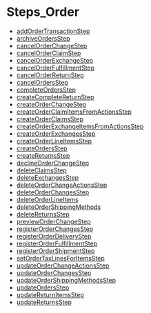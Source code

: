 
# Steps\_Order

- [addOrderTransactionStep](../Steps_Order/functions/core_flows.Order.Steps_Order.addOrderTransactionStep/page.mdx)
- [archiveOrdersStep](../Steps_Order/functions/core_flows.Order.Steps_Order.archiveOrdersStep/page.mdx)
- [cancelOrderChangeStep](../Steps_Order/functions/core_flows.Order.Steps_Order.cancelOrderChangeStep/page.mdx)
- [cancelOrderClaimStep](../Steps_Order/functions/core_flows.Order.Steps_Order.cancelOrderClaimStep/page.mdx)
- [cancelOrderExchangeStep](../Steps_Order/functions/core_flows.Order.Steps_Order.cancelOrderExchangeStep/page.mdx)
- [cancelOrderFulfillmentStep](../Steps_Order/functions/core_flows.Order.Steps_Order.cancelOrderFulfillmentStep/page.mdx)
- [cancelOrderReturnStep](../Steps_Order/functions/core_flows.Order.Steps_Order.cancelOrderReturnStep/page.mdx)
- [cancelOrdersStep](../Steps_Order/functions/core_flows.Order.Steps_Order.cancelOrdersStep/page.mdx)
- [completeOrdersStep](../Steps_Order/functions/core_flows.Order.Steps_Order.completeOrdersStep/page.mdx)
- [createCompleteReturnStep](../Steps_Order/functions/core_flows.Order.Steps_Order.createCompleteReturnStep/page.mdx)
- [createOrderChangeStep](../Steps_Order/functions/core_flows.Order.Steps_Order.createOrderChangeStep/page.mdx)
- [createOrderClaimItemsFromActionsStep](../Steps_Order/functions/core_flows.Order.Steps_Order.createOrderClaimItemsFromActionsStep/page.mdx)
- [createOrderClaimsStep](../Steps_Order/functions/core_flows.Order.Steps_Order.createOrderClaimsStep/page.mdx)
- [createOrderExchangeItemsFromActionsStep](../Steps_Order/functions/core_flows.Order.Steps_Order.createOrderExchangeItemsFromActionsStep/page.mdx)
- [createOrderExchangesStep](../Steps_Order/functions/core_flows.Order.Steps_Order.createOrderExchangesStep/page.mdx)
- [createOrderLineItemsStep](../Steps_Order/functions/core_flows.Order.Steps_Order.createOrderLineItemsStep/page.mdx)
- [createOrdersStep](../Steps_Order/functions/core_flows.Order.Steps_Order.createOrdersStep/page.mdx)
- [createReturnsStep](../Steps_Order/functions/core_flows.Order.Steps_Order.createReturnsStep/page.mdx)
- [declineOrderChangeStep](../Steps_Order/functions/core_flows.Order.Steps_Order.declineOrderChangeStep/page.mdx)
- [deleteClaimsStep](../Steps_Order/functions/core_flows.Order.Steps_Order.deleteClaimsStep/page.mdx)
- [deleteExchangesStep](../Steps_Order/functions/core_flows.Order.Steps_Order.deleteExchangesStep/page.mdx)
- [deleteOrderChangeActionsStep](../Steps_Order/functions/core_flows.Order.Steps_Order.deleteOrderChangeActionsStep/page.mdx)
- [deleteOrderChangesStep](../Steps_Order/functions/core_flows.Order.Steps_Order.deleteOrderChangesStep/page.mdx)
- [deleteOrderLineItems](../Steps_Order/functions/core_flows.Order.Steps_Order.deleteOrderLineItems/page.mdx)
- [deleteOrderShippingMethods](../Steps_Order/functions/core_flows.Order.Steps_Order.deleteOrderShippingMethods/page.mdx)
- [deleteReturnsStep](../Steps_Order/functions/core_flows.Order.Steps_Order.deleteReturnsStep/page.mdx)
- [previewOrderChangeStep](../Steps_Order/functions/core_flows.Order.Steps_Order.previewOrderChangeStep/page.mdx)
- [registerOrderChangesStep](../Steps_Order/functions/core_flows.Order.Steps_Order.registerOrderChangesStep/page.mdx)
- [registerOrderDeliveryStep](../Steps_Order/functions/core_flows.Order.Steps_Order.registerOrderDeliveryStep/page.mdx)
- [registerOrderFulfillmentStep](../Steps_Order/functions/core_flows.Order.Steps_Order.registerOrderFulfillmentStep/page.mdx)
- [registerOrderShipmentStep](../Steps_Order/functions/core_flows.Order.Steps_Order.registerOrderShipmentStep/page.mdx)
- [setOrderTaxLinesForItemsStep](../Steps_Order/functions/core_flows.Order.Steps_Order.setOrderTaxLinesForItemsStep/page.mdx)
- [updateOrderChangeActionsStep](../Steps_Order/functions/core_flows.Order.Steps_Order.updateOrderChangeActionsStep/page.mdx)
- [updateOrderChangesStep](../Steps_Order/functions/core_flows.Order.Steps_Order.updateOrderChangesStep/page.mdx)
- [updateOrderShippingMethodsStep](../Steps_Order/functions/core_flows.Order.Steps_Order.updateOrderShippingMethodsStep/page.mdx)
- [updateOrdersStep](../Steps_Order/functions/core_flows.Order.Steps_Order.updateOrdersStep/page.mdx)
- [updateReturnItemsStep](../Steps_Order/functions/core_flows.Order.Steps_Order.updateReturnItemsStep/page.mdx)
- [updateReturnsStep](../Steps_Order/functions/core_flows.Order.Steps_Order.updateReturnsStep/page.mdx)
